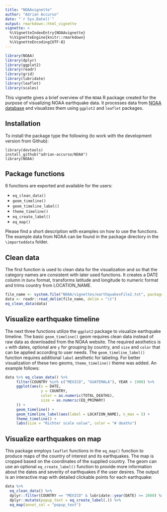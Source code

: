 ```yaml
---
title: "NOAAvignette"
author: "Adrian Accurso"
date: "`r Sys.Date()`"
output: rmarkdown::html_vignette
vignette: >
  %\VignetteIndexEntry{NOAAvignette}
  %\VignetteEngine{knitr::rmarkdown}
  %\VignetteEncoding{UTF-8}
---
```


```r
library(NOAA)
library(dplyr)
library(ggplot2)
library(readr)
library(grid)
library(lubridate)
library(leaflet)
library(scales)
```

This vignette gives a brief overview of the `NOAA` R package created for the purpose of visualizing NOAA earthquake data. It processes data from [NOAA database](https://www.ngdc.noaa.gov/hazel/view/hazards/earthquake/search) and visualizes them using `ggplot2` and `leaflet` packages. 

## Installation

To install the package type the following (to work with the development version from Github):

```
library(devtools)
install_github("adrian-accurso/NOAA")
library(NOAA)
```

## Package functions

6 functions are exported and available for the users:

- `eq_clean_data()`
- `geom_timeline()`
- `geom_timeline_label()`
- `theme_timeline()`
- `eq_create_label()`
- `eq_map()`

Please find a short description with examples on how to use the functions. The example data from NOAA can be found in the package directory in the `\importeddata` folder.

## Clean data

The first function is used to clean data for the visualization and so that the category names are consistent with later used functions. It creates a DATE column in `Date` format, transforms latitude and longitude to numeric format and trims country from LOCATION_NAME.

```r
file_name <- system.file("NOAA/vignettes/earthquakesFile2.txt", package = "NOAA")
data <- readr::read_delim(file_name, delim = "\t")
eq_clean_data(data)
```

## Visualize earthquake timeline

The next three functions utilize the `ggplot2` package to visualize earthquake timeline. The basic `geom_timeline()` geom requires clean data instead of raw data as downloaded from the NOAA website. The required aesthetics is `x` with dates, optional are `y` for grouping by country, and `size` and `color` that can be applied according to user needs. The `geom_timeline_label()` function requires additional `label` aesthetic for labeling. For better visualization of these two geoms, `theme_timeline()` theme was added. An example follows:

```r
data %>% eq_clean_data() %>%
     filter(COUNTRY %in% c("MEXICO", "GUATEMALA"), YEAR > 1900) %>%
     ggplot(aes(x = DATE,
                y = COUNTRY,
                color = as.numeric(TOTAL_DEATHS),
                size = as.numeric(EQ_PRIMARY)
     )) +
     geom_timeline() +
     geom_timeline_label(aes(label = LOCATION_NAME), n_max = 5) +
     theme_timeline() +
     labs(size = "Richter scale value", color = "# deaths")
```

## Visualize earthquakes on map

This package employs `leaflet` functions in the `eq_map()` function to produce maps of the country of interest and its earthquakes. The map is cropped based on the coordinates of the supplied country. The geom can use an optional `eq_create_label()` function to provide more information about the dates and severity of earthquakes if the user desires. The output is an interactive map with detailed clickable points for each earthquake:

```r
data %>% 
  eq_clean_data() %>% 
  dplyr::filter(COUNTRY == "MEXICO" & lubridate::year(DATE) >= 2000) %>% 
  dplyr::mutate(popup_text = eq_create_label(.)) %>% 
  eq_map(annot_col = "popup_text")
```

